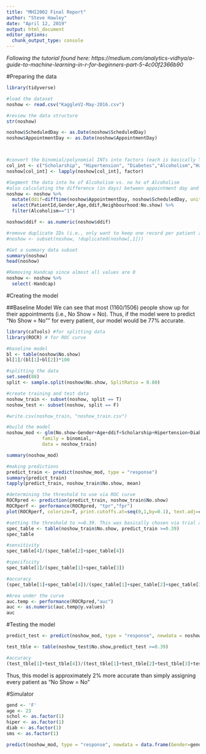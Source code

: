```yaml
---
title: "MHI2002 Final Report"
author: "Steve Hawley"
date: "April 12, 2019"
output: html_document
editor_options: 
  chunk_output_type: console
---
```

*Following the tutorial found here: https://medium.com/analytics-vidhya/a-guide-to-machine-learning-in-r-for-beginners-part-5-4c00f2366b90*


#Preparing the data 

```r
library(tidyverse)

#load the dataset
noshow <- read.csv("KaggleV2-May-2016.csv")

#review the data structure
str(noshow)

noshow$ScheduledDay <- as.Date(noshow$ScheduledDay)
noshow$AppointmentDay <- as.Date(noshow$AppointmentDay)



#convert the binomial/polynomial INTs into factors (each is basically Y/N)
col_int <- c("Scholarship", "Hipertension", "Diabetes","Alcoholism","Handcap","SMS_received")
noshow[col_int] <- lapply(noshow[col_int], factor)

#Segment the data into hx of Alcoholism vs. no hx of Alcoholism 
#also calculating the difference (in days) between appointment day and schedule day
noshow <- noshow %>% 
  mutate(ddif=difftime(noshow$AppointmentDay, noshow$ScheduledDay, units = "days")) %>% 
  select(PatientId,Gender,Age,ddif,Neighbourhood:No.show) %>% 
  filter(Alcoholism=="1") 

noshow$ddif <- as.numeric(noshow$ddif)

#remove duplicate IDs (i.e., only want to keep one record per patient and not their entire appt hx)
#noshow <- subset(noshow, !duplicated(noshow[,1]))

#Get a summary data subset
summary(noshow)
head(noshow)

#Removing Handcap since almost all values are 0
noshow <- noshow %>% 
  select(-Handcap)

```

#Creating the model

##Baseline Model
We can see that most (1160/1506) people show up for their appointments (i.e., No Show = No). Thus, if the model were to predict "No Show = No"" for every patient, our model would be 77% accurate. 

```r
library(caTools) #for splitting data
library(ROCR) # for ROC curve

#baseline model
bl <- table(noshow$No.show)
bl[1]/(bl[1]+bl[2])*100

#splitting the data
set.seed(88)
split <- sample.split(noshow$No.show, SplitRatio = 0.80)

#create training and test data
noshow_train <- subset(noshow, split == T)
noshow_test <- subset(noshow, split == F)

#write.csv(noshow_train, "noshow_train.csv")

#build the model
noshow_mod <- glm(No.show~Gender+Age+ddif+Scholarship+Hipertension+Diabetes+SMS_received,
             family = binomial,
             data = noshow_train)

summary(noshow_mod)

#making predictions
predict_train <- predict(noshow_mod, type = "response")
summary(predict_train)
tapply(predict_train, noshow_train$No.show, mean)

#determining the threshold to use via ROC curve
ROCRpred <- prediction(predict_train, noshow_train$No.show)
ROCRperf <- performance(ROCRpred, "tpr","fpr")
plot(ROCRperf, colorize=T, print.cutoffs.at=seq(0,1,by=0.1), text.adj=c(-0.2,1.7))

#setting the threshold to >=0.39. This was basically chosen via trial and error looking for the highest accuracy
spec_table <- table(noshow_train$No.show, predict_train >=0.39)
spec_table

#sensitivity
spec_table[4]/(spec_table[2]+spec_table[4])

#specificity
spec_table[1]/(spec_table[1]+spec_table[3])

#accuracy
(spec_table[1]+spec_table[4])/(spec_table[1]+spec_table[2]+spec_table[3]+spec_table[4])

#Area under the curve
auc.temp <- performance(ROCRpred,"auc")
auc <- as.numeric(auc.temp@y.values)
auc

```
#Testing the model


```r
predict_test <- predict(noshow_mod, type = "response", newdata = noshow_test)

test_tble <- table(noshow_test$No.show,predict_test >=0.39)

#accuracy
(test_tble[1]+test_tble[4])/(test_tble[1]+test_tble[2]+test_tble[3]+test_tble[4])

```
Thus, this model is approximately 2% more accurate than simply assigning every patient as "No Show = No"

#Simulator
```r
gend <- 'F'
age <- 23
schol <- as.factor(1)
hiper <- as.factor(1)
diab <- as.factor(1)
sms <- as.factor(1)

predict(noshow_mod, type = "response", newdata = data.frame(Gender=gend,Age=age,Scholarship=schol,Hipertension=hiper,Diabetes=diab,SMS_received=sms))


```